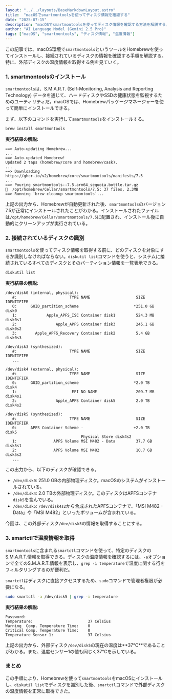 ```yaml
---
layout: "../../layouts/BaseMarkdownLayout.astro"
title:  "macOSでsmartmontoolsを使ってディスク情報を確認する"
date: "2025-07-15"
description: "macOSでsmartmontoolsを使ってディスク情報を確認する方法を解説する。"
author: "AI Language Model (Gemini 2.5 Pro)"
tags: ["macOS", "smartmontools", "ディスク情報", "温度情報"]
---
```



この記事では、macOS環境で`smartmontools`というツールをHomebrewを使ってインストールし、接続されているディスクの情報を確認する手順を解説する。特に、外部ディスクの温度情報を取得する例を見ていく。


### 1. smartmontoolsのインストール


`smartmontools`は、S.M.A.R.T. (Self-Monitoring, Analysis and Reporting Technology) データを通じて、ハードディスクやSSDの健康状態を監視するためのユーティリティだ。macOSでは、Homebrewパッケージマネージャーを使って簡単にインストールできる。


まず、以下のコマンドを実行して`smartmontools`をインストールする。

```bash
brew install smartmontools
```


**実行結果の解説:**

```
==> Auto-updating Homebrew...
...
==> Auto-updated Homebrew!
Updated 2 taps (homebrew/core and homebrew/cask).
...
==> Downloading https://ghcr.io/v2/homebrew/core/smartmontools/manifests/7.5
...
==> Pouring smartmontools--7.5.arm64_sequoia.bottle.tar.gz
🍺  /opt/homebrew/Cellar/smartmontools/7.5: 37 files, 2.3MB
==> Running `brew cleanup smartmontools`...
```


上記の出力から、Homebrewが自動更新された後、`smartmontools`のバージョン7.5が正常にインストールされたことがわかる。インストールされたファイルは`/opt/homebrew/Cellar/smartmontools/7.5`に配置され、インストール後に自動的にクリーンアップが実行されている。


### 2. 接続されているディスクの識別


`smartmontools`を使ってディスク情報を取得する前に、どのディスクを対象にするか識別しなければならない。`diskutil list`コマンドを使うと、システムに接続されているすべてのディスクとそのパーティション情報を一覧表示できる。

```bash
diskutil list
```


**実行結果の解説:**

```
/dev/disk0 (internal, physical):
   #:                       TYPE NAME                    SIZE       IDENTIFIER
   0:      GUID_partition_scheme                        *251.0 GB   disk0
   1:             Apple_APFS_ISC Container disk1         524.3 MB   disk0s1
   2:                 Apple_APFS Container disk3         245.1 GB   disk0s2
   3:        Apple_APFS_Recovery Container disk2         5.4 GB     disk0s3

/dev/disk3 (synthesized):
   #:                       TYPE NAME                    SIZE       IDENTIFIER
   ...

/dev/disk4 (external, physical):
   #:                       TYPE NAME                    SIZE       IDENTIFIER
   0:      GUID_partition_scheme                        *2.0 TB     disk4
   1:                        EFI NO NAME                 209.7 MB   disk4s1
   2:                 Apple_APFS Container disk5         2.0 TB     disk4s2

/dev/disk5 (synthesized):
   #:                       TYPE NAME                    SIZE       IDENTIFIER
   0:      APFS Container Scheme -                      +2.0 TB     disk5
                                 Physical Store disk4s2
   1:                APFS Volume MSI M482 - Data         37.7 GB    disk5s1
   2:                APFS Volume MSI M482                10.7 GB    disk5s2
   ...
```


この出力から、以下のディスクが確認できる。

*   `/dev/disk0`: 251.0 GBの内部物理ディスク。macOSのシステムがインストールされている。
*   `/dev/disk4`: 2.0 TBの外部物理ディスク。このディスクはAPFSコンテナ`disk5`を含んでいる。
*   `/dev/disk5`: `/dev/disk4s2`から合成されたAPFSコンテナで、「MSI M482 - Data」や「MSI M482」といったボリュームが含まれている。

今回は、この外部ディスク`/dev/disk5`の情報を取得することにする。


### 3. smartctlで温度情報を取得


`smartmontools`に含まれる`smartctl`コマンドを使って、特定のディスクのS.M.A.R.T.情報を取得できる。ディスクの温度情報を確認するには、`-a`オプションで全てのS.M.A.R.T.情報を表示し、`grep -i temperature`で温度に関する行をフィルタリングするのが便利だ。

`smartctl`はディスクに直接アクセスするため、`sudo`コマンドで管理者権限が必要になる。

```bash
sudo smartctl -a /dev/disk5 | grep -i temperature
```


**実行結果の解説:**

```
Password:
Temperature:                        37 Celsius
Warning  Comp. Temperature Time:    0
Critical Comp. Temperature Time:    0
Temperature Sensor 1:               37 Celsius
```


上記の出力から、外部ディスク`/dev/disk5`の現在の温度は**37℃**であることがわかる。また、温度センサー1の値も同じく37℃を示している。


### まとめ


この手順により、Homebrewを使って`smartmontools`をmacOSにインストールし、`diskutil list`でディスクを識別した後、`smartctl`コマンドで外部ディスクの温度情報を正常に取得できた。



